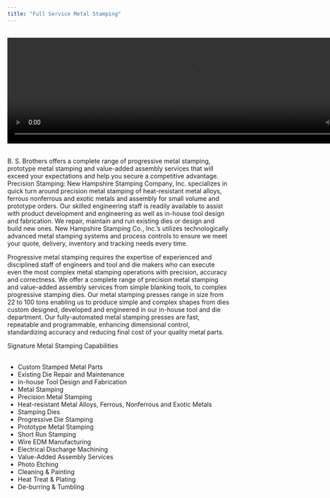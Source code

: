 ```yaml
---
title: "Full Service Metal Stamping"
---
```


<br>
<video width="850" height="240" controls>
  <source src="Classification.mp4" type="video/mp4">
  <source src="Classification.ogg" type="video/ogg">
Your browser does not support the video tag.
</video>




<br> 
B. S. Brothers offers a complete range of progressive metal stamping, prototype metal stamping and value-added assembly services that will exceed your expectations and help you secure a competitive advantage. Precision Stamping: New Hampshire Stamping Company, Inc. specializes in quick turn around precision metal stamping of heat-resistant metal alloys, ferrous nonferrous and exotic metals and assembly for small volume and prototype orders. Our skilled engineering staff is readily available to assist with product development and engineering as well as in-house tool design and fabrication. We repair, maintain and run existing dies or design and build new ones. New Hampshire Stamping Co., Inc.’s utilizes technologically advanced metal stamping systems and process controls to ensure we meet your quote, delivery, inventory and tracking needs every time. 

Progressive metal stamping requires the expertise of experienced and disciplined staff of engineers and tool and die makers who can execute even the most complex metal stamping operations with precision, accuracy and correctness. We offer a complete range of precision metal stamping and value-added assembly services from simple blanking tools, to complex progressive stamping dies. Our metal stamping presses range in size from 22 to 100 tons enabling us to produce simple and complex shapes from dies custom designed, developed and engineered in our in-house tool and die department. Our fully-automated metal stamping presses are fast, repeatable and programmable, enhancing dimensional control, standardizing accuracy and reducing final cost of your quality metal parts. 

Signature Metal Stamping Capabilities
<br>
<ul>
<br><li>Custom Stamped Metal Parts</li>
<li>Existing Die Repair and Maintenance</li>
<li>In-house Tool Design and Fabrication</li>
<li>Metal Stamping</li>
<li>Precision Metal Stamping</li>
<li>Heat-resistant Metal Alloys, Ferrous, Nonferrous and Exotic Metals</li>
<li>Stamping Dies</li>
<li>Progressive Die Stamping</li>
<li>Prototype Metal Stamping</li>
<li>Short Run Stamping</li>
<li>Wire EDM Manufacturing</li>
<li>Electrical Discharge Machining</li>
<li>Value-Added Assembly Services</li>
<li>Photo Etching</li>
<li>Cleaning & Painting</li>
<li>Heat Treat & Plating</li>
<li>De-burring & Tumbling</li>
</ul>
<br>